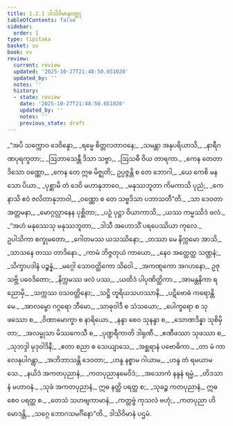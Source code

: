 ```yaml
---
title: 1.2.1 ဒါသိဝိမာနဝတ္ထု
tableOfContents: false
sidebar:
  order: 1
type: tipitaka
basket: su
book: vv
review:
  current: review
  updated: '2025-10-27T21:48:50.651020'
  updated_by: ''
  notes: ''
  history:
  - state: review
    date: '2025-10-27T21:48:50.651020'
    updated_by: ''
    notes: ''
    previous_state: draft
---
```



<ReviewStatus review={frontmatter.review} showDetails={true} />

<HypothesisAnnotation frontmatter={frontmatter} />

<DynamicBreadcrumb />

<Division number="157" book="vv" e="ch" v="19" p="21">

<Paragraph number="178" type="verses" book="vv">
_“အပိ သက္ကောဝ ဒေဝိန္ဒော,_  
_ရမ္မေ စိတ္တလတာဝနေ;_  
_သမန္တာ အနုပရိယာသိ,_  
_နာရီဂဏပုရက္ခတာ;_  
_ဩဘာသေန္တီ ဒိသာ သဗ္ဗာ,_  
_ဩသဓီ ဝိယ တာရကာ._  

</Paragraph>

</Division>
<Division number="158" book="vv" e="ch" v="19" p="21">

<Paragraph number="179" type="verses" book="vv">
_ကေန တေတာဒိသော ဝဏ္ဏော,_  
_ကေန တေ ဣဓ မိဇ္ဈတိ;_  
ဥပ္ပဇ္ဇန္တိ စ တေ ဘောဂါ,_  
_ယေ ကေစိ မနသော ပိယာ._  

</Paragraph>

</Division>
<Division number="159" book="vv" e="ch" v="19" p="22">

<Paragraph number="180" type="verses" book="vv">
_ပုစ္ဆာမိ တံ ဒေဝိ မဟာနုဘာဝေ,_  
_မနုဿဘူတာ ကိမကာသိ ပုညံ;_  
_ကေနာသိ ဧဝံ ဇလိတာနုဘာဝါ,_  
_ဝဏ္ဏော စ တေ သဗ္ဗဒိသာ ပဘာသတီ”တိ._  

</Paragraph>

</Division>
<Division number="160" book="vv" e="ch" v="19" p="22">

<Paragraph number="181" type="verses" book="vv">
_သာ ဒေဝတာ အတ္တမနာ,_  
_မောဂ္ဂလ္လာနေန ပုစ္ဆိတာ;_  
_ပဉှံ ပုဋ္ဌာ ဝိယာကာသိ,_  
_ယဿ ကမ္မဿိဒံ ဖလံ._  

</Paragraph>

</Division>
<Division number="161" book="vv" e="ch" v="19" p="22">

<Paragraph number="182" type="verses" book="vv">
_“အဟံ မနုဿေသု မနုဿဘူတာ,_  
_ဒါသီ အဟောသိံ ပရပေဿိယာ ကုလေ._  

</Paragraph>

</Division>
<Division number="162" book="vv" e="ch" v="19" p="22">

<Paragraph number="183" type="verses" book="vv">
ဥပါသိကာ စက္ခုမတော,_  
_ဂေါတမဿ ယသဿိနော;_  
_တဿာ မေ နိက္ကမော အာသိ,_  
_သာသနေ တဿ တာဒိနော._  

</Paragraph>

</Division>
<Division number="163" book="vv" e="ch" v="19" p="22">

<Paragraph number="184" type="verses" book="vv">
_ကာမံ ဘိဇ္ဇတုယံ ကာယော,_  
_နေဝ အတ္ထေတ္ထ သဏ္ဌနံ;_  
_သိက္ခာပဒါနံ ပဉ္စန္နံ,_  
_မဂ္ဂေါ သောဝတ္ထိကော သိဝေါ._  

</Paragraph>

</Division>
<Division number="164" book="vv" e="ch" v="19" p="22">

<Paragraph number="185" type="verses" book="vv">
_အကဏ္ဋကော အဂဟနော,_  
ဥဇု သဗ္ဘိ ပဝေဒိတော;_  
_နိက္ကမဿ ဖလံ ပဿ,_  
_ယထိဒံ ပါပုဏိတ္ထိကာ._  

</Paragraph>

</Division>
<Division number="165" book="vv" e="ch" v="19" p="22">

<Paragraph number="186" type="verses" book="vv">
_အာမန္တနိကာ ရညောမှိ,_  
_သက္ကဿ ဝသဝတ္တိနော;_  
_သဋ္ဌိ တူရိယသဟဿာနိ,_  
_ပဋိဗောဓံ ကရောန္တိ မေ._  

</Paragraph>

</Division>
<Division number="166" book="vv" e="ch" v="19" p="22">

<Paragraph number="187" type="verses" book="vv">
_အာလမ္ဗော ဂဂ္ဂရော ဘီမော,_  
_သာဓုဝါဒီ စ သံသယော;_  
_ပေါက္ခရော စ သုဖဿော စ,_  
_ဝိဏာမောက္ခာ စ နာရိယော._  

</Paragraph>

</Division>
<Division number="167" book="vv" e="ch" v="19" p="22">

<Paragraph number="188" type="verses" book="vv">
_နန္ဒာ စေဝ သုနန္ဒာ စ,_  
_သောဏဒိန္နာ သုစိမှိတာ;_  
_အလမ္ဗုသာ မိဿကေသီ စ,_  
_ပုဏ္ဍရီကာတိ ဒါရုဏီ._  

</Paragraph>

</Division>
<Division number="168" book="vv" e="ch" v="19" p="22">

<Paragraph number="189" type="verses" book="vv">
_ဧဏီဖဿာ သုဖဿာ စ,_  
_သုဘဒ္ဒါ မုဒုဝါဒိနီ;_  
_ဧတာ စညာ စ သေယျာသေ,_  
_အစ္ဆရာနံ ပဗောဓိကာ._  

</Paragraph>

</Division>
<Division number="169" book="vv" e="ch" v="19" p="22">

<Paragraph number="190" type="verses" book="vv">
_တာ မံ ကာလေနုပါဂန္တွာ,_  
_အဘိဘာသန္တိ ဒေဝတာ;_  
_ဟန္ဒ နစ္စာမ ဂါယာမ,_  
_ဟန္ဒ တံ ရမယာမသေ._  

</Paragraph>

</Division>
<Division number="170" book="vv" e="ch" v="19" p="23">

<Paragraph number="191" type="verses" book="vv">
_နယိဒံ အကတပုညာနံ,_  
_ကတပုညာနမေဝိဒံ;_  
_အသောကံ နန္ဒနံ ရမ္မံ,_  
_တိဒသာနံ မဟာဝနံ._  

</Paragraph>

</Division>
<Division number="171" book="vv" e="ch" v="19" p="23">

<Paragraph number="192" book="vv">
_သုခံ အကတပုညာနံ,_  
ဣဓ နတ္ထိ ပရတ္ထ စ;_  
_သုခဉ္စ ကတပုညာနံ,_  
ဣဓ စေဝ ပရတ္ထ စ._  

</Paragraph>

</Division>
<Division number="172" book="vv" e="ch" v="19" p="23">

<Paragraph number="193" type="verses" book="vv">
_တေသံ သဟဗျကာမာနံ,_  
_ကတ္တဗ္ဗံ ကုသလံ ဗဟုံ;_  
_ကတပုညာ ဟိ မောဒန္တိ,_  
_သဂ္ဂေ ဘောဂသမင်္ဂိနော”တိ._  


</Paragraph>
</Division>

<Paragraph number="194" type="center" book="vv">
ဒါသိဝိမာနံ ပဌမံ.
</Paragraph>